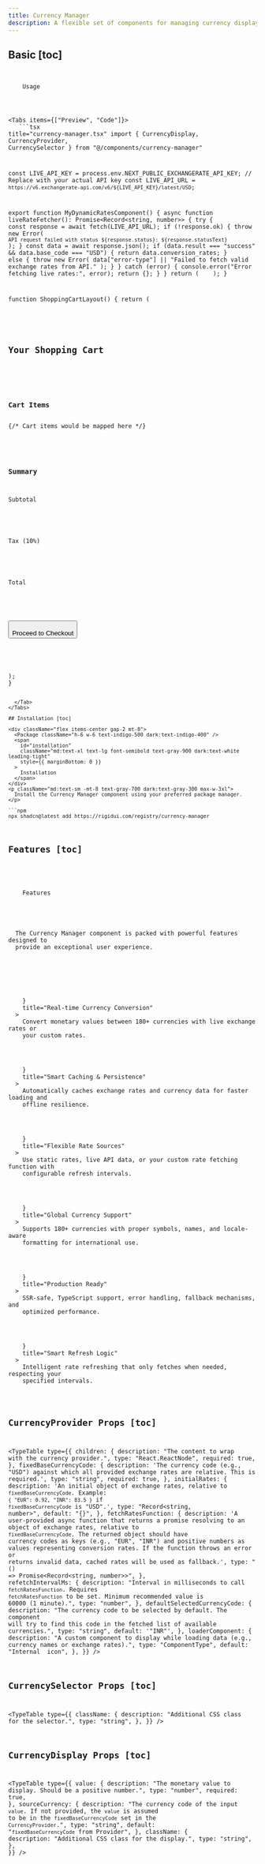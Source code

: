 ```yaml
---
title: Currency Manager
description: A flexible set of components for managing currency display and selection. Users provide exchange rates relative to a fixed base currency, and the component handles fetching currency names and performing conversions.
---
```



## Basic [toc]

<div className="flex items-center gap-2">
  <Code className="h-6 w-6 text-indigo-500 dark:text-indigo-400" />
  <span
    id="usage"
    className="md:text-xl text-lg font-semibold text-gray-900 dark:text-white leading-tight"
    style={{ marginBottom: 0 }}
  >
    Usage
  </span>
</div>

<Tabs items={["Preview", "Code"]}>
  <Tab value="Preview">
    <CurrencyManagerPreview />
  </Tab>
  <Tab value="Code">
    ```tsx title="currency-manager.tsx"
import { CurrencyDisplay, CurrencyProvider, CurrencySelector } from "@/components/currency-manager"

const LIVE_API_KEY = process.env.NEXT_PUBLIC_EXCHANGERATE_API_KEY; // Replace with your actual API key
const LIVE_API_URL = `https://v6.exchangerate-api.com/v6/${LIVE_API_KEY}/latest/USD`;

export function MyDynamicRatesComponent() {
  async function liveRateFetcher(): Promise<Record<string, number>> {
    try {
      const response = await fetch(LIVE_API_URL);
      if (!response.ok) {
        throw new Error(
          `API request failed with status ${response.status}: ${response.statusText}`
        );
      }
      const data = await response.json();
      if (data.result === "success" && data.base_code === "USD") {
        return data.conversion_rates;
      } else {
        throw new Error(
          data["error-type"] || "Failed to fetch valid exchange rates from API."
        );
      }
    } catch (error) {
      console.error("Error fetching live rates:", error);
      return {};
    }
  }
  return (
    <CurrencyProvider
      fixedBaseCurrencyCode="USD"
      fetchRatesFunction={liveRateFetcher}
      defaultSelectedCurrencyCode="INR"
      refetchIntervalMs={900000}
    >
      <ShoppingCartLayout />
    </CurrencyProvider>
  );
}

function ShoppingCartLayout() {
return (
<div className="max-w-4xl mx-auto space-y-6 px-4 sm:px-6 lg:px-8">
<h2 className="text-2xl font-bold text-gray-900 dark:text-white">
Your Shopping Cart
</h2>
<div className="bg-white dark:bg-gray-800 shadow sm:rounded-lg">
<div className="p-6">
<h3 className="text-lg font-semibold text-gray-900 dark:text-white">
Cart Items
</h3>
{/* Cart items would be mapped here */}
</div>
<div className="border-t border-gray-200 dark:border-gray-700">
<div className="p-6">
<h3 className="text-lg font-semibold text-gray-900 dark:text-white">
Summary
</h3>
<div className="flex justify-between">
<span className="text-gray-700 dark:text-gray-300">Subtotal</span>
<span className="font-bold text-gray-900 dark:text-white">
<CurrencyDisplay value={100} sourceCurrency="USD" />
</span>
</div>
<div className="flex justify-between mt-4">
<span className="text-gray-700 dark:text-gray-300">Tax (10%)</span>
<span className="font-bold text-gray-900 dark:text-white">
<CurrencyDisplay value={10} sourceCurrency="USD" />
</span>
</div>
<div className="flex justify-between mt-4">
<span className="text-gray-700 dark:text-gray-300">Total</span>
<span className="font-bold text-gray-900 dark:text-white">
<CurrencyDisplay value={110} sourceCurrency="USD" />
</span>
</div>
<div className="mt-6">
<button className="w-full bg-indigo-600 text-white font-semibold py-3 rounded-md shadow hover:bg-indigo-700 transition-all duration-200">
Proceed to Checkout
</button>
</div>
</div>
</div>
</div>
</div>
);
}

````
  </Tab>
</Tabs>

## Installation [toc]

<div className="flex items-center gap-2 mt-8">
  <Package className="h-6 w-6 text-indigo-500 dark:text-indigo-400" />
  <span
    id="installation"
    className="md:text-xl text-lg font-semibold text-gray-900 dark:text-white leading-tight"
    style={{ marginBottom: 0 }}
  >
    Installation
  </span>
</div>
<p className="md:text-sm -mt-8 text-gray-700 dark:text-gray-300 max-w-3xl">
  Install the Currency Manager component using your preferred package manager.
</p>

```npm
npx shadcn@latest add https://rigidui.com/registry/currency-manager
````

## Features [toc]

<div className="flex items-center gap-2 mt-8">
  <ListTree className="h-6 w-6 text-indigo-500 dark:text-indigo-400" />
  <span
    id="features"
    className="md:text-xl text-lg font-semibold text-gray-900 dark:text-white leading-tight"
    style={{ marginBottom: 0 }}
  >
    Features
  </span>
</div>

<p className="md:text-sm mb-4! text-gray-700 dark:text-gray-300 max-w-3xl">
  The Currency Manager component is packed with powerful features designed to
  provide an exceptional user experience.
</p>

<Cards>
  <Card
    icon={
      <svg
        className="h-6 w-6 text-indigo-600 dark:text-indigo-400"
        fill="none"
        viewBox="0 0 24 24"
        stroke="currentColor"
      >
        <path
          strokeLinecap="round"
          strokeLinejoin="round"
          strokeWidth={2}
          d="M12 8c-1.657 0-3 .895-3 2s1.343 2 3 2 3 .895 3 2-1.343 2-3 2m0-8c1.11 0 2.08.402 2.599 1M12 8V7m0 1v8m0 0v1m0-1c-1.11 0-2.08-.402-2.599-1"
        />
      </svg>
    }
    title="Real-time Currency Conversion"
  >
    Convert monetary values between 180+ currencies with live exchange rates or
    your custom rates.
  </Card>
  <Card
    icon={
      <svg
        className="h-6 w-6 text-indigo-600 dark:text-indigo-400"
        fill="none"
        viewBox="0 0 24 24"
        stroke="currentColor"
      >
        <path
          strokeLinecap="round"
          strokeLinejoin="round"
          strokeWidth={2}
          d="M4 7v10c0 2.21 3.58 4 8 4s8-1.79 8-4V7M4 7c0 2.21 3.58 4 8 4s8-1.79 8-4M4 7c0-2.21 3.58-4 8-4s8 1.79 8 4"
        />
      </svg>
    }
    title="Smart Caching & Persistence"
  >
    Automatically caches exchange rates and currency data for faster loading and
    offline resilience.
  </Card>
  <Card
    icon={
      <svg
        className="h-6 w-6 text-indigo-600 dark:text-indigo-400"
        fill="none"
        viewBox="0 0 24 24"
        stroke="currentColor"
      >
        <path
          strokeLinecap="round"
          strokeLinejoin="round"
          strokeWidth={2}
          d="M12 6V4m0 2a2 2 0 100 4m0-4a2 2 0 110 4m-6 8a2 2 0 100-4m0 4a2 2 0 100 4m0-4v2m0-6V4m6 6v10m6-2a2 2 0 100-4m0 4a2 2 0 100 4m0-4v2m0-6V4"
        />
      </svg>
    }
    title="Flexible Rate Sources"
  >
    Use static rates, live API data, or your custom rate fetching function with
    configurable refresh intervals.
  </Card>
  <Card
    icon={
      <svg
        className="h-6 w-6 text-indigo-600 dark:text-indigo-400"
        fill="none"
        viewBox="0 0 24 24"
        stroke="currentColor"
      >
        <path
          strokeLinecap="round"
          strokeLinejoin="round"
          strokeWidth={2}
          d="M21 12a9 9 0 01-9 9m9-9a9 9 0 00-9-9m9 9H3m9 9v-9m0-9v9"
        />
      </svg>
    }
    title="Global Currency Support"
  >
    Supports 180+ currencies with proper symbols, names, and locale-aware
    formatting for international use.
  </Card>
  <Card
    icon={
      <svg
        className="h-6 w-6 text-indigo-600 dark:text-indigo-400"
        fill="none"
        viewBox="0 0 24 24"
        stroke="currentColor"
      >
        <path
          strokeLinecap="round"
          strokeLinejoin="round"
          strokeWidth={2}
          d="M9 12l2 2 4-4m6 2a9 9 0 11-18 0 9 9 0 0118 0z"
        />
      </svg>
    }
    title="Production Ready"
  >
    SSR-safe, TypeScript support, error handling, fallback mechanisms, and
    optimized performance.
  </Card>
  <Card
    icon={
      <svg
        className="h-6 w-6 text-indigo-600 dark:text-indigo-400"
        fill="none"
        viewBox="0 0 24 24"
        stroke="currentColor"
      >
        <path
          strokeLinecap="round"
          strokeLinejoin="round"
          strokeWidth={2}
          d="M13 10V3L4 14h7v7l9-11h-7z"
        />
      </svg>
    }
    title="Smart Refresh Logic"
  >
    Intelligent rate refreshing that only fetches when needed, respecting your
    specified intervals.
  </Card>
</Cards>

## CurrencyProvider Props [toc]

<TypeTable
  type={{
    children: {
      description: "The content to wrap with the currency provider.",
      type: "React.ReactNode",
      required: true,
    },
    fixedBaseCurrencyCode: {
      description:
        'The currency code (e.g., "USD") against which all provided exchange rates are relative. This is required.',
      type: "string",
      required: true,
    },
    initialRates: {
      description:
        'An initial object of exchange rates, relative to `fixedBaseCurrencyCode`. Example: `{ "EUR": 0.92, "INR": 83.5 }` if `fixedBaseCurrencyCode` is "USD".',
      type: "Record<string, number>",
      default: "{}",
    },
    fetchRatesFunction: {
      description:
        'A user-provided async function that returns a promise resolving to an object of exchange rates, relative to `fixedBaseCurrencyCode`. The returned object should have currency codes as keys (e.g., "EUR", "INR") and positive numbers as values representing conversion rates. If the function throws an error or returns invalid data, cached rates will be used as fallback.',
      type: "() => Promise<Record<string, number>>",
    },
    refetchIntervalMs: {
      description:
        "Interval in milliseconds to call `fetchRatesFunction`. Requires `fetchRatesFunction` to be set. Minimum recommended value is 60000 (1 minute).",
      type: "number",
    },
    defaultSelectedCurrencyCode: {
      description:
        "The currency code to be selected by default. The component will try to find this code in the fetched list of available currencies.",
      type: "string",
      default: '"INR"',
    },
    loaderComponent: {
      description:
        "A custom component to display while loading data (e.g., currency names or exchange rates).",
      type: "ComponentType",
      default: "Internal <Loader /> icon",
    },
  }}
/>

## CurrencySelector Props [toc]

<TypeTable
  type={{
    className: {
      description: "Additional CSS class for the selector.",
      type: "string",
    },
  }}
/>

## CurrencyDisplay Props [toc]

<TypeTable
  type={{
    value: {
      description:
        "The monetary value to display. Should be a positive number.",
      type: "number",
      required: true,
    },
    sourceCurrency: {
      description:
        "The currency code of the input `value`. If not provided, the `value` is assumed to be in the `fixedBaseCurrencyCode` set in the `CurrencyProvider`.",
      type: "string",
      default: "`fixedBaseCurrencyCode` from Provider",
    },
    className: {
      description: "Additional CSS class for the display.",
      type: "string",
    },
  }}
/>
